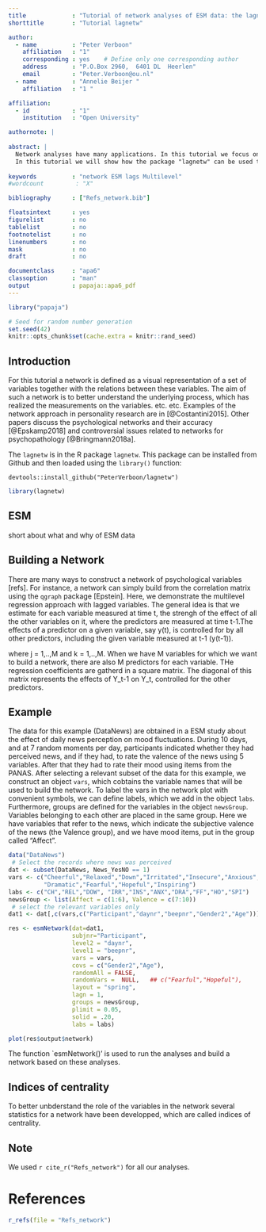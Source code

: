 ```yaml
---
title             : "Tutorial of network analyses of ESM data: the lagnetw package"
shorttitle        : "Tutorial lagnetw"

author: 
  - name          : "Peter Verboon"
    affiliation   : "1"
    corresponding : yes    # Define only one corresponding author
    address       : "P.O.Box 2960,  6401 DL  Heerlen"
    email         : "Peter.Verboon@ou.nl"
  - name          : "Annelie Beijer "
    affiliation   : "1 "

affiliation:
  - id            : "1"
    institution   : "Open University"

authornote: |
  
abstract: |
  Network analyses have many applications. In this tutorial we focus on networks build with data obtained with the experience sampling method (ESM). The networks are directed, the relations between the variables in the network are directed because lagged predictors are used. An arrow in the network represents an effect from a variable measured at t-1 on another variable measured at t or on itself measured at t.     
  In this tutorial we will show how the package "lagnetw" can be used to do a network analysis.
  
keywords          : "network ESM lags Multilevel"
#wordcount         : "X"

bibliography      : ["Refs_network.bib"]

floatsintext      : yes
figurelist        : no
tablelist         : no
footnotelist      : no
linenumbers       : no
mask              : no
draft             : no

documentclass     : "apa6"
classoption       : "man"
output            : papaja::apa6_pdf
---
```


```r
library("papaja")
```

```r
# Seed for random number generation
set.seed(42)
knitr::opts_chunk$set(cache.extra = knitr::rand_seed)
```


## Introduction

For this tutorial a network is defined as a visual representation of a set of variables together with the relations between these variables. The aim of such a network is to better understand the underlying process, which has realized the measurements on the variables. etc. etc.
Examples of the network approach in personality research are in [@Costantini2015]. Other papers discuss the psychological networks and their accuracy [@Epskamp2018] and controversial issues related to networks for psychopathology [@Bringmann2018a].

The ` lagnetw ` is in the R package ` lagnetw `. This package can be installed from Github and then loaded using the `library()` function: 

` devtools::install_github("PeterVerboon/lagnetw") `


```r
library(lagnetw)
```

## ESM 
 short about what and why of ESM data
 
## Building a Network
There are many ways to construct a network of psychological variables [refs]. For instance, a network can simply build from the correlation matrix using the `qgraph` package [Epstein]. Here, we demonstrate the multilevel regression approach with lagged variables. 
The general idea is that we estimate for each variable measured at time t, the strengh of the effect of all the other variables on it, where the predictors are measured at time t-1.The effects of a predictor on a given variable, say y(t), is controlled for by all other predictors, including the given variable measured at t-1 (y(t-1)). 

\begin{equation}
 y_j(t) = b_0 + b_{jk} y_k(t-1) + e_j.
\end{equation}

where j = 1,..,M and k = 1,..,M.
When we have M variables for which we want to build a network, there are also M predictors for each variable. THe regression coefficients are gatherd in a square matrix. The diagonal of this matrix represents the effects of Y_t-1 on Y_t, controlled for the other predictors.


## Example

The data for this example (DataNews) are obtained in a ESM study about the effect of daily news perception on mood fluctuations. During 10 days, and at 7 random moments per day, participants indicated whether they had perceived news, and if they had, to rate the valence of the news using 5 variables. After that they had to rate their mood using items from the PANAS. 
After selecting a relevant subset of the data for this example, we construct an object `vars`, which cobtains the variable names that will be used to build the network. To label the vars in the network plot with convenient symbols, we can define labels, which we add in the object `labs`. Furthermore, groups are defined for the variables in the object `newsGroup`. Variables belonging to each other are placed in the same group. Here we have variables that refer to the news, which indicate the subjective valence of the news (the Valence group), and we have mood items, put in the group called "Affect".
```r

data("DataNews")
 # Select the records where news was perceived
dat <- subset(DataNews, News_YesNO == 1)      
vars <- c("Cheerful","Relaxed","Down","Irritated","Insecure","Anxious",
          "Dramatic","Fearful","Hopeful","Inspiring")
labs <- c("CH","REL","DOW", "IRR","INS","ANX","DRA","FF","HO","SPI")
newsGroup <- list(Affect = c(1:6), Valence = c(7:10))
 # select the relevant variables only
dat1 <- dat[,c(vars,c("Participant","daynr","beepnr","Gender2","Age"))]    

res <- esmNetwork(dat=dat1, 
                  subjnr="Participant", 
                  level2 = "daynr", 
                  level1 = "beepnr",
                  vars = vars,
                  covs = c("Gender2","Age"),
                  randomAll = FALSE,
                  randomVars =  NULL,   ## c("Fearful","Hopeful"),
                  layout = "spring",
                  lagn = 1,
                  groups = newsGroup,
                  plimit = 0.05,
                  solid = .20,
                  labs = labs)

plot(res$output$network)

```

The function `esmNetwork()' is used to run the analyses and build a network based on these analyses.

## Indices of centrality
To better unbderstand the role of the variables in the network several statistics for a network have been developped, which are called indices of centrality. 

## Note
We used `r cite_r("Refs_network")` for all our analyses.

\newpage

# References
```r
r_refs(file = "Refs_network")
```

\begingroup
\setlength{\parindent}{-0.5in}
\setlength{\leftskip}{0.5in}

<div id = "refs"></div>
\endgroup
